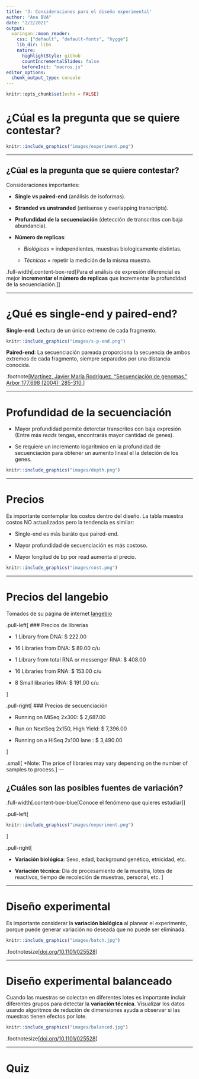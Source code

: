 ```yaml
---
title: '3: Consideraciones para el diseño experimental'
author: "Ana BVA"
date: "2/2/2021"
output:
  xaringan::moon_reader:
    css: ["default", "default-fonts", "hygge"]
    lib_dir: libs
    nature:
      highlightStyle: github
      countIncrementalSlides: false
      beforeInit: "macros.js"
editor_options: 
  chunk_output_type: console
---
```


```r
knitr::opts_chunk$set(echo = FALSE)
```

# ¿Cúal es la pregunta que se quiere contestar?


```r
knitr::include_graphics("images/experiment.png")
```



---

## ¿Cúal es la pregunta que se quiere contestar?

Consideraciones importantes:

- **Single vs paired-end** (análisis de isoformas).

- **Stranded vs unstranded** (antisense y overlapping
transcripts).

- **Profundidad de la secuenciación** (detección de transcritos con baja abundancia). 

- **Número de replicas**:

  - *Biológicas* = independientes, muestras biologicamente distintas.
  
  - *Técnicas* = repetir la medición de la misma muestra.
  

.full-width[.content-box-red[Para el análisis de expresión diferencial es mejor **incrementar el número de replicas** que incrementar la profundidad de la secuenciación.]]

---

# ¿Qué es single-end y paired-end?

**Single-end**:  Lectura de un único extremo de cada fragmento. 


```r
knitr::include_graphics("images/s-p-end.png")
```

**Paired-end**: La secuenciación pareada proporciona la secuencia de ambos extremos de cada fragmento, siempre separados por una distancia conocida.

.footnote[[Martínez, Javier María Rodríguez. "Secuenciación de genomas." Arbor 177.698 (2004): 285-310.](http://www.encuentros.uma.es/encuentros138_9/secuenciacion.pdf)]

---

# Profundidad de la secuenciación

- Mayor profundidad permite deterctar transcritos con baja expresión (Entre más *reads* tengas, encontrarás mayor cantidad de genes).

- Se requiere un incremento logarítmico en la profundidad de secuenciación para obtener un aumento lineal el la deteción de los genes. 

```r
knitr::include_graphics("images/depth.png")
```


---

# Precios

Es importante contemplar los costos dentro del diseño. La tabla muestra costos NO actualizados pero la tendencia es similar:

- Single-end es más baráto que paired-end.

- Mayor profundidad de secuenciación es más costoso. 

- Mayor longitud de bp por read aumenta el precio.


```r
knitr::include_graphics("images/cost.png")
```

---

# Precios del langebio

Tomados de su página de internet [langebio](http://labsergen.langebio.cinvestav.mx/en/?services=sbssequencing)

.pull-left[
### Precios de librerias

- 1 Library from DNA: $ 222.00

- 16 Libraries from DNA: $ 89.00 c/u

- 1 Library from total RNA or messenger RNA: $ 408.00

- 16 Libraries from RNA: $ 153.00 c/u

- 8 Small libraries RNA: $ 191.00 c/u

]

.pull-right[
### Precios de secuenciación


- Running on MiSeq 2x300: $ 2,687.00

- Run on NextSeq 2x150, High Yield: $ 7,396.00

- Running on a HiSeq 2x100 lane : $ 3,490.00

]

.small[
*Note: The price of libraries may vary depending on the number of samples to process.
]
---

## ¿Cuáles son las posibles fuentes de variación? 

.full-width[.content-box-blue[Conoce el fenómeno que quieres estudiar]]


.pull-left[

```r
knitr::include_graphics("images/experiment.png")
```
]

.pull-right[

- **Variación biológica**: Sexo, edad, background genético, etnicidad, etc.

- **Variación técnica**: Día de procesamiento de la muestra, lotes de reactivos, tiempo de recoleción de muestras, personal, etc.
]



---

# Diseño experimental 

Es importante considerar la **variación biológica** al planear el experimento, porque puede generar variación no deseada que no puede ser eliminada.

```r
knitr::include_graphics("images/batch.jpg")
```


.footnotesize[[doi.org/10.1101/025528](http://doi.org/10.1101/025528)]


---

# Diseño experimental balanceado

Cuando las muestras se colectan en diferentes lotes es importante incluir diferentes grupos para detectar la **variación técnica**. Visualizar los datos usando algoritmos de redución de dimensiones ayuda a observar si las muestras tienen efectos por lote. 

```r
knitr::include_graphics("images/balanced.jpg")
```


.footnotesize[[doi.org/10.1101/025528](http://doi.org/10.1101/025528)]



---

# Quiz 

